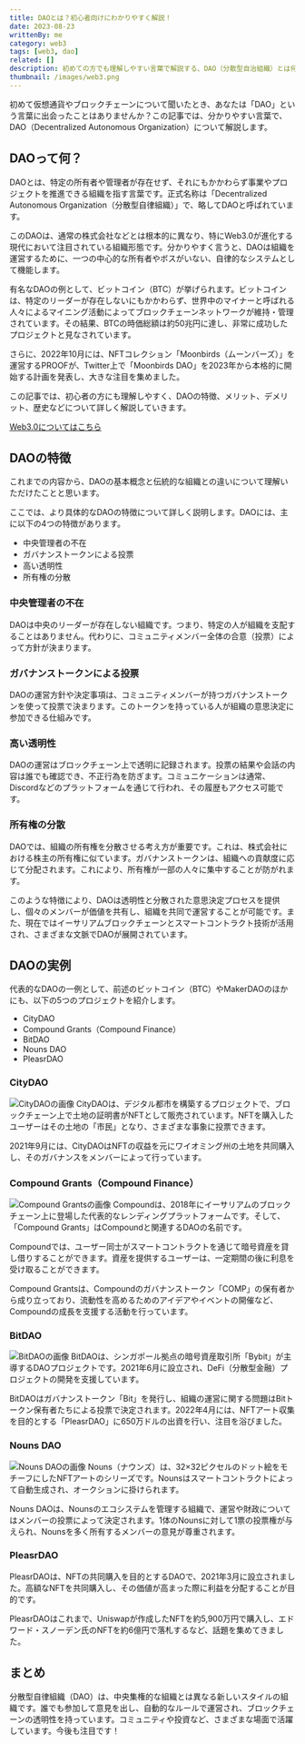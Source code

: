 ```yaml
---
title: DAOとは？初心者向けにわかりやすく解説！
date: 2023-08-23
writtenBy: me
category: web3
tags: [web3, dao]
related: []
description: 初めての方でも理解しやすい言葉で解説する、DAO（分散型自治組織）とは何か？仕組みやメリットを詳しく紹介。実際の活用事例もご紹介します。分散型組織の未来を知りたい方必見！
thumbnail: /images/web3.png
---
```


初めて仮想通貨やブロックチェーンについて聞いたとき、あなたは「DAO」という言葉に出会ったことはありませんか？この記事では、分かりやすい言葉で、DAO（Decentralized Autonomous Organization）について解説します。

## DAOって何？

DAOとは、特定の所有者や管理者が存在せず、それにもかかわらず事業やプロジェクトを推進できる組織を指す言葉です。正式名称は「Decentralized Autonomous Organization（分散型自律組織）」で、略してDAOと呼ばれています。

このDAOは、通常の株式会社などとは根本的に異なり、特にWeb3.0が進化する現代において注目されている組織形態です。分かりやすく言うと、DAOは組織を運営するために、一つの中心的な所有者やボスがいない、自律的なシステムとして機能します。

有名なDAOの例として、ビットコイン（BTC）が挙げられます。ビットコインは、特定のリーダーが存在しないにもかかわらず、世界中のマイナーと呼ばれる人々によるマイニング活動によってブロックチェーンネットワークが維持・管理されています。その結果、BTCの時価総額は約50兆円に達し、非常に成功したプロジェクトと見なされています。

さらに、2022年10月には、NFTコレクション「Moonbirds（ムーンバーズ）」を運営するPROOFが、Twitter上で「Moonbirds DAO」を2023年から本格的に開始する計画を発表し、大きな注目を集めました。

この記事では、初心者の方にも理解しやすく、DAOの特徴、メリット、デメリット、歴史などについて詳しく解説していきます。

[Web3.0についてはこちら](/web3/what_is_web3)

## DAOの特徴

これまでの内容から、DAOの基本概念と伝統的な組織との違いについて理解いただけたことと思います。

ここでは、より具体的なDAOの特徴について詳しく説明します。DAOには、主に以下の4つの特徴があります。

- 中央管理者の不在
- ガバナンストークンによる投票
- 高い透明性
- 所有権の分散

### 中央管理者の不在
DAOは中央のリーダーが存在しない組織です。つまり、特定の人が組織を支配することはありません。代わりに、コミュニティメンバー全体の合意（投票）によって方針が決まります。

### ガバナンストークンによる投票
DAOの運営方針や決定事項は、コミュニティメンバーが持つガバナンストークンを使って投票で決まります。このトークンを持っている人が組織の意思決定に参加できる仕組みです。

### 高い透明性
DAOの運営はブロックチェーン上で透明に記録されます。投票の結果や会話の内容は誰でも確認でき、不正行為を防ぎます。コミュニケーションは通常、Discordなどのプラットフォームを通じて行われ、その履歴もアクセス可能です。

### 所有権の分散
DAOでは、組織の所有権を分散させる考え方が重要です。これは、株式会社における株主の所有権に似ています。ガバナンストークンは、組織への貢献度に応じて分配されます。これにより、所有権が一部の人々に集中することが防がれます。

このような特徴により、DAOは透明性と分散された意思決定プロセスを提供し、個々のメンバーが価値を共有し、組織を共同で運営することが可能です。また、現在ではイーサリアムブロックチェーンとスマートコントラクト技術が活用され、さまざまな文脈でDAOが展開されています。

## DAOの実例

代表的なDAOの一例として、前述のビットコイン（BTC）やMakerDAOのほかにも、以下の5つのプロジェクトを紹介します。

- CityDAO
- Compound Grants（Compound Finance）
- BitDAO
- Nouns DAO
- PleasrDAO

### CityDAO
![CityDAOの画像](city_dao.png)
CityDAOは、デジタル都市を構築するプロジェクトで、ブロックチェーン上で土地の証明書がNFTとして販売されています。NFTを購入したユーザーはその土地の「市民」となり、さまざまな事象に投票できます。

2021年9月には、CityDAOはNFTの収益を元にワイオミング州の土地を共同購入し、そのガバナンスをメンバーによって行っています。

### Compound Grants（Compound Finance）
![Compound Grantsの画像](compound_grants.png)
Compoundは、2018年にイーサリアムのブロックチェーン上に登場した代表的なレンディングプラットフォームです。そして、「Compound Grants」はCompoundと関連するDAOの名前です。

Compoundでは、ユーザー同士がスマートコントラクトを通じて暗号資産を貸し借りすることができます。資産を提供するユーザーは、一定期間の後に利息を受け取ることができます。

Compound Grantsは、Compoundのガバナンストークン「COMP」の保有者から成り立っており、流動性を高めるためのアイデアやイベントの開催など、Compoundの成長を支援する活動を行っています。

### BitDAO
![BitDAOの画像](bit_dao.png)
BitDAOは、シンガポール拠点の暗号資産取引所「Bybit」が主導するDAOプロジェクトです。2021年6月に設立され、DeFi（分散型金融）プロジェクトの開発を支援しています。

BitDAOはガバナンストークン「Bit」を発行し、組織の運営に関する問題はBitトークン保有者たちによる投票で決定されます。2022年4月には、NFTアート収集を目的とする「PleasrDAO」に650万ドルの出資を行い、注目を浴びました。

### Nouns DAO
![Nouns DAOの画像](nouns_dao.png)
Nouns（ナウンズ）は、32×32ピクセルのドット絵をモチーフにしたNFTアートのシリーズです。Nounsはスマートコントラクトによって自動生成され、オークションに掛けられます。

Nouns DAOは、Nounsのエコシステムを管理する組織で、運営や財政についてはメンバーの投票によって決定されます。1体のNounsに対して1票の投票権が与えられ、Nounsを多く所有するメンバーの意見が尊重されます。

### PleasrDAO
PleasrDAOは、NFTの共同購入を目的とするDAOで、2021年3月に設立されました。高額なNFTを共同購入し、その価値が高まった際に利益を分配することが目的です。

PleasrDAOはこれまで、Uniswapが作成したNFTを約5,900万円で購入し、エドワード・スノーデン氏のNFTを約6億円で落札するなど、話題を集めてきました。

## まとめ

分散型自律組織（DAO）は、中央集権的な組織とは異なる新しいスタイルの組織です。誰でも参加して意見を出し、自動的なルールで運営され、ブロックチェーンの透明性を持っています。コミュニティや投資など、さまざまな場面で活躍しています。今後も注目です！

